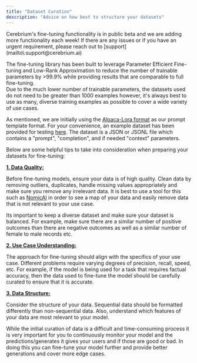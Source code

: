 ```yaml
---
title: "Dataset Curation"
description: "Advice on how best to structure your datasets"
---
```


<Note>
  Cerebrium's fine-tuning functionality is in public beta and we are adding
  more functionality each week! If there are any issues or if you have an urgent requirement, please reach
  out to [support](mailto\:support@cerebrium.ai) 
</Note>

The fine-tuning library has been built to leverage Parameter Efficient Fine-tuning and Low-Rank Approximation to reduce the number of trainable parameters by >99.9% while providing results that are comparable to full fine-tuning.  
Due to the much lower number of trainable parameters, the datasets used do not need to be greater than 1000 examples however, it's always best to use as many, diverse training examples as possible to cover a wide variety of use cases.

As mentioned, we are initially using the [Alpaca-Lora format](https://github.com/TianyiPeng/alpaca-lora/tree/main/templates) as our
prompt template format. For your convenience, an example dataset has been provided for testing [here](../data/training-dataset-example.json). The dataset is
a JSON or JSONL file which contains a "prompt", "completion", and if needed "context" parameters.

Below are some helpful tips to take into consideration when preparing your datasets for fine-tuning:

<b>
  <u>1. Data Quality:</u>
</b>

Before fine-tuning models, ensure your data is of high quality. Clean data by removing outliers, duplicates, handle missing values appropriately and make sure you remove any irrelevant data.
It is best to use a tool for this such as [NomicAI](https://home.nomic.ai/) in order to see a map of your data and easily remove data that is not relevant to your use case.

Its important to keep a diverse dataset and make sure your dataset is balanced. For example, make sure there are a similar number of positive outcomes than there
are negative outcomes as well as a similar number of female to male records etc.

<b>
  <u>2. Use Case Understanding: </u>
</b>

The approach for fine-tuning should align with the specifics of your use case. Different problems require varying degrees of precision, recall, speed, etc.
For example, if the model is being used for a task that requires factual accuracy, then the data used to fine-tune the model should be carefully curated to ensure that it is accurate.

<b>
  <u>3. Data Structure: </u>
</b>

Consider the structure of your data. Sequential data should be formatted differently than non-sequential data. Also, understand which features of your data are most relevant to your model.

While the initial curation of data is a difficult and time-consuming process it is very important for you to continuously monitor your model and the predictions/generates
it gives your users and if those are good or bad. In doing this you can fine-tune your model further and provide better generations and cover more edge cases.
